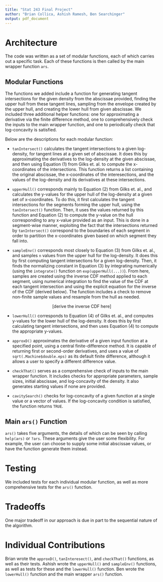 ```yaml
---
title: "Stat 243 Final Project"
author: "Brian Collica, Ashish Ramesh, Ben Searchinger"
output: pdf_document
---
```


# Architecture

The code was written as a set of modular functions, each of which carries out a specific task. Each of these functions is then called by the main wrapper function `ars`. 

## Modular Functions

The functions we added include a function for generating tangent intersections for the given density from the abscissae provided, finding the upper hull from these tangent lines, sampling from the envelope created by the upper hull, and creating the lower hull from given abscissae. We included three additional helper functions: one for approximating a derivative via the finite difference method, one to comprehensively check the inputs to the main wrapper function, and one to periodically check that log-concavity is satisfied.

Below are the descriptions for each modular function:

  * `tanIntersect()` calculates the tangent intersections to a given log-density, for tangent lines at a given set of abscissae. It does this by approximating the derivatives to the log-density at the given abscissae, and then using Equation (1) from Gilks et. al. to compute the x-coordinates of the intersections. This function returns a list containing the original abscissae, the x-coordinates of the interesections, and the values of the log-density and its derivatives at these intersections.

  * `upperHull()` corresponds mainly to Equation (2) from Gilks et. al., and calculates the y-values for the upper hull of the log-density at a given set of x-coordinates. To do this, it first calculates the tangent intersections for the segments forming the upper hull, using the `tanIntersect()` function. Then, it uses the values returned by this function and Equation (2) to compute the y-value on the hull corresponding to any x-value provided as an input. This is done in a segment-wise manner, exploiting the fact that the intersections returned by `tanIntersect()` correspond to the boundaries of each segment in order to partition the x-coordinates given based on which segment they fall into.

  * `sampleEnv()` corresponds most closely to Equation (3) from Gilks et. al., and samples `n` values from the upper hull for the log-density. It does this by first computing tangent intersections for a given log-density. Then, it finds the normalizing constant in Equation (3) by integrating numerically (using the `integrate()` function on `exp(upperHull(...))`). From here, samples are created using the inverse CDF method applied to each segment, using numerical integration to find the value of the CDF at each tangent intersection and using the explicit equation for the inverse of the CDF (derived below). The function includes a check to remove non-finite sample values and resample from the hull as needed.

$$
\text{[derive the inverse CDF here]}
$$

  * `lowerHull()` corresponds to Equation (4) of Gilks et. al., and computes y-values for the lower hull of the log-density. It does this by first calculating tangent intersections, and then uses Equation (4) to compute the appropriate y-values.

  * `approxD()` approximates the derivative of a given input function at a specified point, using a central finite-difference method. It is capable of returning first or second-order derivatives, and uses a value of `sqrt(.Machine$double.eps)` as its default finite difference, although it allows a user to specify a different difference value.

  * `checkThat()` serves as a comprehensive check of inputs to the main wrapper function. It includes checks for appropriate parameters, sample sizes, initial abscissae, and log-concavity of the density. It also generates starting values if none are provided. 
  
  * `cavitySearch()` checks for log-concavity of a given function at a single value or a vector of values.  If the log-concavity condition is satisfied, the function returns `TRUE`.

## Main `ars()` Function

`ars()` takes five arguments, the details of which can be seen by calling `help(ars)` or `?ars`.  These arguments give the user some flexibility.  For example, the user can choose to supply some initial abscissae values, or have the function generate them instead.  



# Testing

We included tests for each individual modular function, as well as more comprehensive tests for the `ars()` function. 

# Tradeoffs

One major tradeoff in our approach is due in part to the sequential nature of the algorithm. 

# Individual Contributions

Brian wrote the `approxD()`, `tanInteresect()`, and `checkThat()` functions, as well as their tests.
Ashish wrote the `upperHull()` and `sampleEnv()` functions, as well as tests for these and the `lowerHull()` function.
Ben wrote the `lowerHull()` function and the main wrapper `ars()` function. 
